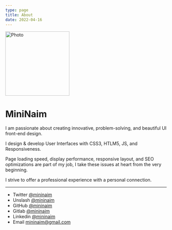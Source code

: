 ```yaml
---
type: page
title: About
date: 2022-04-16
---
```



<Image
  src="/images/photo.jpeg"
  alt="Photo"
  width=200}
  height={}
  priority
  className="next-image"
/>

# MiniNaim

I am passionate about creating innovative, problem-solving, and beautiful UI front-end design.

I design & develop User Interfaces with CSS3, HTLM5, JS, and Responsiveness. 

Page loading speed, display performance, responsive layout, and SEO optimizations are part of my job, I take these issues at heart from the very beginning. 

I strive to offer a professional experience with a personal connection.

---

- Twitter [@mininaim](https://twitter.com/mininaim)
- Unslash [@mininaim](https://unsplash.com/@mininaim)
- GitHub [@mininaim](https://github.com/mininaim)
- Gitlab [@mininaim](https://www.gitlab.com/mininaim/)
- Linkedin [@mininaim](https://www.linkedin.com/in/mininaim/)
- Email mininaim@gmail.com
